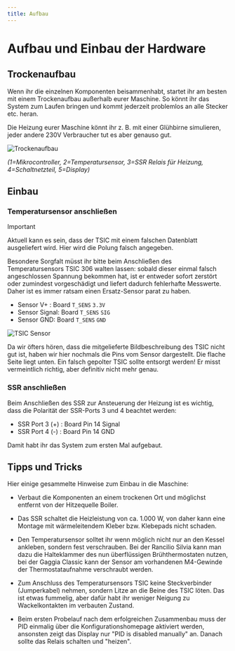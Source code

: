 ```yaml
---
title: Aufbau
---
```


# Aufbau und Einbau der Hardware

## Trockenaufbau

Wenn ihr die einzelnen Komponenten beisammenhabt, startet ihr am besten mit einem Trockenaufbau außerhalb eurer Maschine. So könnt ihr das System zum Laufen bringen und kommt jederzeit problemlos an alle Stecker etc. heran.

Die Heizung eurer Maschine könnt ihr z. B. mit einer Glühbirne simulieren, jeder andere 230V Verbraucher tut es aber genauso gut.

![Trockenaufbau](/img/hardware/hardware/trockenaufbau.png)

_(1=Mikrocontroller, 2=Temperatursensor, 3=SSR Relais für Heizung, 4=Schaltnetzteil, 5=Display)_

## Einbau

### Temperatursensor anschließen

> [!IMPORTANT]
>
> Aktuell kann es sein, dass der TSIC mit einem falschen Datenblatt ausgeliefert wird. Hier wird die Polung falsch angegeben.

Besondere Sorgfalt müsst ihr bitte beim Anschließen des Temperatursensors TSIC 306 walten lassen: sobald dieser einmal falsch angeschlossen Spannung bekommen hat, ist er entweder sofort zerstört oder zumindest vorgeschädigt und liefert dadurch fehlerhafte Messwerte. Daher ist es immer ratsam einen Ersatz-Sensor parat zu haben.

- Sensor V+ : Board `T_SENS` `3.3V`
- Sensor Signal: Board `T_SENS` `SIG`
- Sensor GND: Board `T_SENS` `GND`

![TSIC Sensor](/img/hardware/hardware/20200503_223844-scaled.jpg)

Da wir öfters hören, dass die mitgelieferte Bildbeschreibung des TSIC nicht gut ist, haben wir hier nochmals die Pins vom Sensor dargestellt. Die flache Seite liegt unten. Ein falsch gepolter TSIC sollte entsorgt werden! Er misst vermeintlich richtig, aber definitiv nicht mehr genau.

### SSR anschließen

Beim Anschließen des SSR zur Ansteuerung der Heizung ist es wichtig, dass die Polarität der SSR-Ports 3 und 4 beachtet werden:

- SSR Port 3 (+) : Board Pin 14 Signal
- SSR Port 4 (-) : Board Pin 14 GND

Damit habt ihr das System zum ersten Mal aufgebaut.

## Tipps und Tricks

Hier einige gesammelte Hinweise zum Einbau in die Maschine:

- Verbaut die Komponenten an einem trockenen Ort und möglichst entfernt von der Hitzequelle Boiler.

- Das SSR schaltet die Heizleistung von ca. 1.000 W, von daher kann eine Montage mit wärmeleitendem Kleber bzw. Klebepads nicht schaden.

- Den Temperatursensor solltet ihr wenn möglich nicht nur an den Kessel ankleben, sondern fest verschrauben. Bei der Rancilio Silvia kann man dazu die Halteklammer des nun überflüssigen Brühthermostaten nutzen, bei der Gaggia Classic kann der Sensor am vorhandenen M4-Gewinde der Thermostataufnahme verschraubt werden.

- Zum Anschluss des Temperatursensors TSIC keine Steckverbinder (Jumperkabel) nehmen, sondern Litze an die Beine des TSIC löten. Das ist etwas fummelig, aber dafür habt ihr weniger Neigung zu Wackelkontakten im verbauten Zustand.

- Beim ersten Probelauf nach dem erfolgreichen Zusammenbau muss der PID einmalig über die Konfigurationshomepage aktiviert werden, ansonsten zeigt das Display nur "PID is disabled manually" an. Danach sollte das Relais schalten und "heizen".
